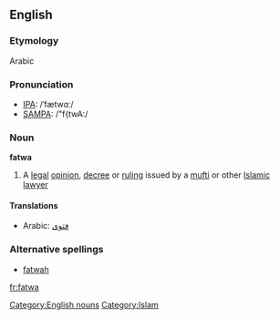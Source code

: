 ==English==
===Etymology===
Arabic
===Pronunciation===
*[[w:IPA|IPA]]: /ˈfætwɑː/
*[[w:SAMPA|SAMPA]]: /"f{twA:/
===Noun===
{{wikipedia}}
'''fatwa'''
#A [[legal]] [[opinion]], [[decree]] or [[ruling]] issued by a [[mufti]] or other [[Islamic]] [[lawyer]]
====Translations====
*Arabic: [[فتوى]]
===Alternative spellings===
*[[fatwah]]

[[Category:English nouns]]
[[Category:Islam]]

[[fr:fatwa]]